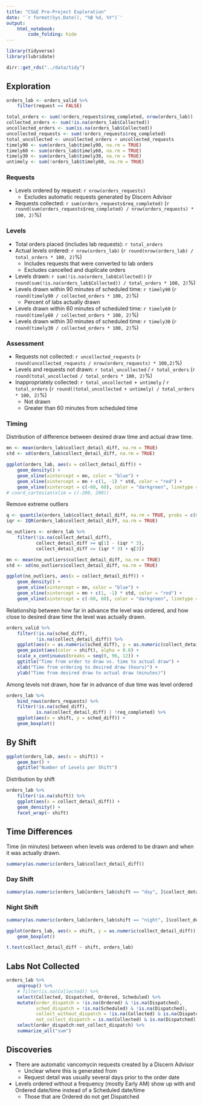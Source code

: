 ```yaml
---
title: "CS&E Pre-Project Exploration"
date: '`r format(Sys.Date(), "%B %d, %Y")`'
output: 
    html_notebook:
        code_folding: hide
---
```


```r
library(tidyverse)
library(lubridate)

dirr::get_rds("../data/tidy")
```

## Exploration

```r
orders_lab <- orders_valid %>%
    filter(request == FALSE) 

total_orders <- sum(!orders_requests$req_completed, nrow(orders_lab))
collected_orders <- sum(!is.na(orders_lab$Collected))
uncollected_orders <- sum(is.na(orders_lab$Collected))
uncollected_requests <- sum(!orders_requests$req_completed)
total_uncollected <- uncollected_orders + uncollected_requests
timely90 <- sum(orders_lab$timely90, na.rm = TRUE)
timely60 <- sum(orders_lab$timely60, na.rm = TRUE)
timely30 <- sum(orders_lab$timely30, na.rm = TRUE)
untimely <- sum(!orders_lab$timely60, na.rm = TRUE)
```

### Requests
* Levels ordered by request: `r nrow(orders_requests)`  
    - Excludes automatic requests generated by Discern Advisor
* Requests collected: `r sum(orders_requests$req_completed)` (`r round(sum(orders_requests$req_completed) / nrow(orders_requests) * 100, 2)`%)

### Levels

- Total orders placed (includes lab requests): `r total_orders`
- Actual levels ordered: `r nrow(orders_lab)` (`r round(nrow(orders_lab) / total_orders * 100, 2)`%) 
    + Includes requests that were converted to lab orders
    + Excludes cancelled and duplicate orders
- Levels drawn: `r sum(!is.na(orders_lab$Collected))` (`r round(sum(!is.na(orders_lab$Collected)) / total_orders * 100, 2)`%)  
- Levels drawn within 90 minutes of scheduled time: `r timely90` (`r round(timely90 / collected_orders * 100, 2)`%)
    + Percent of labs actually drawn
- Levels drawn within 60 minutes of scheduled time: `r timely60` (`r round(timely60 / collected_orders * 100, 2)`%)
- Levels drawn within 30 minutes of scheduled time: `r timely30` (`r round(timely30 / collected_orders * 100, 2)`%)

### Assessment

- Requests not collected: `r uncollected_requests` (`r round(uncollected_requests / nrow(orders_requests) * 100,2)`%)
- Levels and requests not drawn: `r total_uncollected` / `r total_orders` (`r round(total_uncollected / total_orders * 100, 2)`%)
- Inappropriately collected: `r total_uncollected + untimely` / `r total_orders` (`r round((total_uncollected + untimely) / total_orders * 100, 2)`%)
    + Not drawn
    + Greater than 60 minutes from scheduled time

### Timing

Distribution of difference between desired draw time and actual draw time.

```r
mn <- mean(orders_lab$collect_detail_diff, na.rm = TRUE)
std <- sd(orders_lab$collect_detail_diff, na.rm = TRUE)

ggplot(orders_lab, aes(x = collect_detail_diff)) +
    geom_density() +
    geom_vline(xintercept = mn, color = "blue") +
    geom_vline(xintercept = mn + c(1, -1) * std, color = "red") +
    geom_vline(xintercept = c(-60, 60), color = "darkgreen", linetype = "dashed")
# coord_cartesian(xlim = c(-200, 200))
```

Remove extreme outliers

```r
q <- quantile(orders_lab$collect_detail_diff, na.rm = TRUE, probs = c(0.25, 0.5, 0.75))
iqr <- IQR(orders_lab$collect_detail_diff, na.rm = TRUE)

no_outliers <- orders_lab %>%
    filter(!is.na(collect_detail_diff),
           collect_detail_diff >= q[1] - (iqr * 3),
           collect_detail_diff <= (iqr * 3) + q[3])

mn <- mean(no_outliers$collect_detail_diff, na.rm = TRUE)
std <- sd(no_outliers$collect_detail_diff, na.rm = TRUE)

ggplot(no_outliers, aes(x = collect_detail_diff)) +
    geom_density() +
    geom_vline(xintercept = mn, color = "blue") +
    geom_vline(xintercept = mn + c(1, -1) * std, color = "red") +
    geom_vline(xintercept = c(-60, 60), color = "darkgreen", linetype = "dashed")
```

Relationship between how far in advance the level was ordered, and how close to desired draw time the level was actually drawn.

```r
orders_valid %>%
    filter(!is.na(sched_diff),
           !is.na(collect_detail_diff)) %>%
    ggplot(aes(x = as.numeric(sched_diff), y = as.numeric(collect_detail_diff))) +
    geom_point(aes(color = shift), alpha = 0.6) +
    scale_x_continuous(breaks = seq(0, 96, 12)) +
    ggtitle("Time from order to draw vs. time to actual draw") +
    xlab("Time from ordering to desired draw (hours)") +
    ylab("Time from desired draw to actual draw (minutes)")
```

Among levels not drawn, how far in advance of due time was level ordered

```r
orders_lab %>%
    bind_rows(orders_requests) %>%
    filter(!is.na(sched_diff),
           is.na(collect_detail_diff) | !req_completed) %>%
    ggplot(aes(x = shift, y = sched_diff)) +
    geom_boxplot()
```


## By Shift

```r
ggplot(orders_lab, aes(x = shift)) +
    geom_bar() +
    ggtitle("Number of Levels per Shift")
```

Distribution by shift

```r
orders_lab %>%
    filter(!is.na(shift)) %>%
    ggplot(aes(x = collect_detail_diff)) +
    geom_density() +
    facet_wrap(~ shift)
```

## Time Differences

Time (in minutes) between when levels was ordered to be drawn and when it was actually drawn.

```r
summary(as.numeric(orders_lab$collect_detail_diff))
```

### Day Shift
```r
summary(as.numeric(orders_lab[orders_lab$shift == "day", ]$collect_detail_diff))
```

### Night Shift
```r
summary(as.numeric(orders_lab[orders_lab$shift == "night", ]$collect_detail_diff))
```

```r
ggplot(orders_lab, aes(x = shift, y = as.numeric(collect_detail_diff))) +
    geom_boxplot()
```

```r
t.test(collect_detail_diff ~ shift, orders_lab)
```

## Labs Not Collected

```r
orders_lab %>%
    ungroup() %>%
    # filter(is.na(Collected)) %>%
    select(Collected, Dispatched, Ordered, Scheduled) %>%
    mutate(order_dispatch = !is.na(Ordered) & !is.na(Dispatched),
           sched_dispatch = !is.na(Scheduled) & !is.na(Dispatched),
           collect_without_dispatch = !is.na(Collected) & is.na(Dispatched),
           not_collect_dispatch = is.na(Collected) & is.na(Dispatched)) %>%
    select(order_dispatch:not_collect_dispatch) %>%
    summarize_all("sum")
```

## Discoveries

* There are automatic vancomycin requests created by a Discern Advisor
    - Unclear where this is generated from
    - Request detail was usually several days prior to the order date
* Levels ordered without a frequency (mostly Early AM) show up with and Ordered date/time instead of a Scheduled date/time
    - Those that are Ordered do not get Dispatched
